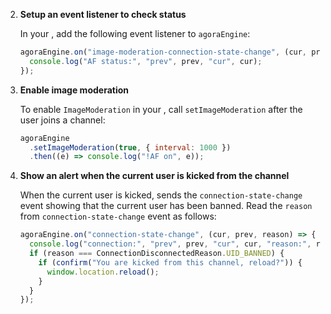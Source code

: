 <PlatformWrapper platform="web">


2. **Setup an event listener to check status**

    In your  <Vpl k="CLIENT" />, add the following event listener to `agoraEngine`:

      ```javascript
      agoraEngine.on("image-moderation-connection-state-change", (cur, prev) => {
        console.log("AF status:", "prev", prev, "cur", cur);
      });
      ```

1. **Enable image moderation**

    To enable `ImageModeration` in your  <Vpl k="CLIENT" />, call `setImageModeration` after the user joins a channel:

      ```javascript
      agoraEngine
        .setImageModeration(true, { interval: 1000 })
        .then((e) => console.log("!AF on", e));
      ```

1. **Show an alert when the current user is kicked from the channel**

    When the current user is kicked, <Vg k="AGORA_BACKEND" /> sends the `connection-state-change` event showing that the
        current user has been banned. Read the `reason` from `connection-state-change` event as follows:

      ```javascript
      agoraEngine.on("connection-state-change", (cur, prev, reason) => {
        console.log("connection:", "prev", prev, "cur", cur, "reason:", reason);
        if (reason === ConnectionDisconnectedReason.UID_BANNED) {
          if (confirm("You are kicked from this channel, reload?")) {
            window.location.reload();
          }
        }
      });
      ```

</PlatformWrapper>
